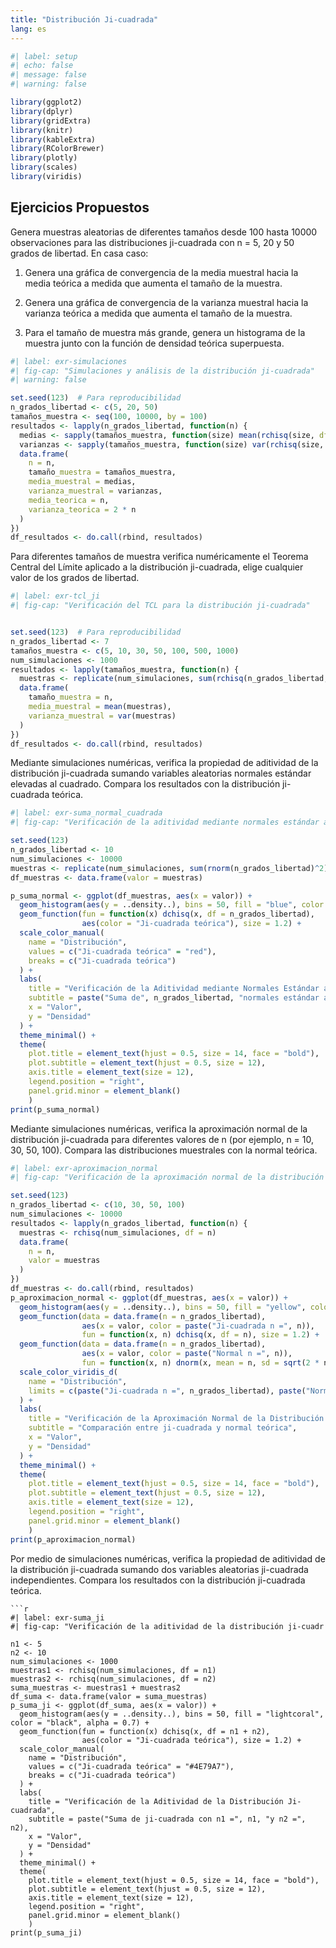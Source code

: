 ---
title: "Distribución Ji-cuadrada"
lang: es
---

```{=html}
<style>
main.content {
text-align: justify}
</style>
```

```{r}
#| label: setup
#| echo: false
#| message: false
#| warning: false

library(ggplot2)
library(dplyr)
library(gridExtra)
library(knitr)
library(kableExtra)
library(RColorBrewer)
library(plotly)
library(scales)
library(viridis)

```


## Ejercicios Propuestos

::: {#exr-simulaciones}

Genera muestras aleatorias de diferentes tamaños desde 100 hasta 10000 observaciones para las distribuciones ji-cuadrada con n = 5, 20 y 50 grados de libertad. En casa caso:

1. Genera una gráfica de convergencia de la media muestral hacia la media teórica a medida que aumenta el tamaño de la muestra.

2. Genera una gráfica de convergencia de la varianza muestral hacia la varianza teórica a medida que aumenta el tamaño de la muestra.

3. Para el tamaño de muestra más grande, genera un histograma de la muestra junto con la función de densidad teórica superpuesta.

```{r}
#| label: exr-simulaciones
#| fig-cap: "Simulaciones y análisis de la distribución ji-cuadrada"
#| warning: false

set.seed(123)  # Para reproducibilidad
n_grados_libertad <- c(5, 20, 50)
tamaños_muestra <- seq(100, 10000, by = 100)
resultados <- lapply(n_grados_libertad, function(n) {
  medias <- sapply(tamaños_muestra, function(size) mean(rchisq(size, df = n)))
  varianzas <- sapply(tamaños_muestra, function(size) var(rchisq(size, df = n)))
  data.frame(
    n = n,
    tamaño_muestra = tamaños_muestra,
    media_muestral = medias,
    varianza_muestral = varianzas,
    media_teorica = n,
    varianza_teorica = 2 * n
  )
})
df_resultados <- do.call(rbind, resultados)


```

:::


::: {#exr-tcl_ji}

Para diferentes tamaños de muestra verifica numéricamente el Teorema Central del Límite aplicado a la distribución ji-cuadrada, elige cualquier valor de los grados de libertad.
```{r}
#| label: exr-tcl_ji
#| fig-cap: "Verificación del TCL para la distribución ji-cuadrada"


set.seed(123)  # Para reproducibilidad
n_grados_libertad <- 7
tamaños_muestra <- c(5, 10, 30, 50, 100, 500, 1000)
num_simulaciones <- 1000
resultados <- lapply(tamaños_muestra, function(n) {
  muestras <- replicate(num_simulaciones, sum(rchisq(n_grados_libertad, df = n_grados_libertad)))
  data.frame(
    tamaño_muestra = n,
    media_muestral = mean(muestras),
    varianza_muestral = var(muestras)
  )
})
df_resultados <- do.call(rbind, resultados)

```

:::

::: {#exr-suma_normal_cuadrada}

Mediante simulaciones numéricas, verifica la propiedad de aditividad de la distribución ji-cuadrada sumando variables aleatorias normales estándar elevadas al cuadrado. Compara los resultados con la distribución ji-cuadrada teórica.

:::

```{r}
#| label: exr-suma_normal_cuadrada
#| fig-cap: "Verificación de la aditividad mediante normales estándar al cuadrado

set.seed(123)  
n_grados_libertad <- 10
num_simulaciones <- 10000
muestras <- replicate(num_simulaciones, sum(rnorm(n_grados_libertad)^2))
df_muestras <- data.frame(valor = muestras)

p_suma_normal <- ggplot(df_muestras, aes(x = valor)) +
  geom_histogram(aes(y = ..density..), bins = 50, fill = "blue", color = "black", alpha = 0.7) +
  geom_function(fun = function(x) dchisq(x, df = n_grados_libertad), 
                aes(color = "Ji-cuadrada teórica"), size = 1.2) +
  scale_color_manual(
    name = "Distribución",
    values = c("Ji-cuadrada teórica" = "red"),
    breaks = c("Ji-cuadrada teórica")
  ) +
  labs(
    title = "Verificación de la Aditividad mediante Normales Estándar al Cuadrado",
    subtitle = paste("Suma de", n_grados_libertad, "normales estándar al cuadrado"),
    x = "Valor",
    y = "Densidad"
  ) +
  theme_minimal() + 
  theme(
    plot.title = element_text(hjust = 0.5, size = 14, face = "bold"),
    plot.subtitle = element_text(hjust = 0.5, size = 12),
    axis.title = element_text(size = 12),
    legend.position = "right",
    panel.grid.minor = element_blank()
    )
print(p_suma_normal)

```

::: {#exr-aproximacion_normal}

Mediante simulaciones numéricas, verifica la aproximación normal de la distribución ji-cuadrada para diferentes valores de n (por ejemplo, n = 10, 30, 50, 100). Compara las distribuciones muestrales con la normal teórica.

:::

```{r}
#| label: exr-aproximacion_normal
#| fig-cap: "Verificación de la aproximación normal de la distribución ji-cuadr

set.seed(123)
n_grados_libertad <- c(10, 30, 50, 100)
num_simulaciones <- 10000
resultados <- lapply(n_grados_libertad, function(n) {
  muestras <- rchisq(num_simulaciones, df = n)
  data.frame(
    n = n,
    valor = muestras
  )
})
df_muestras <- do.call(rbind, resultados)
p_aproximacion_normal <- ggplot(df_muestras, aes(x = valor)) +
  geom_histogram(aes(y = ..density..), bins = 50, fill = "yellow", color = "black", alpha = 0.6) +
  geom_function(data = data.frame(n = n_grados_libertad), 
                aes(x = valor, color = paste("Ji-cuadrada n =", n)), 
                fun = function(x, n) dchisq(x, df = n), size = 1.2) +
  geom_function(data = data.frame(n = n_grados_libertad), 
                aes(x = valor, color = paste("Normal n =", n)), 
                fun = function(x, n) dnorm(x, mean = n, sd = sqrt(2 * n)), size = 1.2, linetype = "dashed") +
  scale_color_viridis_d(
    name = "Distribución",
    limits = c(paste("Ji-cuadrada n =", n_grados_libertad), paste("Normal n =", n_grados_libertad))
  ) +
  labs(
    title = "Verificación de la Aproximación Normal de la Distribución Ji-cuadrada",
    subtitle = "Comparación entre ji-cuadrada y normal teórica",
    x = "Valor",
    y = "Densidad"
  ) +
  theme_minimal() + 
  theme(
    plot.title = element_text(hjust = 0.5, size = 14, face = "bold"),
    plot.subtitle = element_text(hjust = 0.5, size = 12),
    axis.title = element_text(size = 12),
    legend.position = "right",
    panel.grid.minor = element_blank()
    )
print(p_aproximacion_normal)
```



::: {#exr-suma_ji}

Por medio de simulaciones numéricas, verifica la propiedad de aditividad de la distribución ji-cuadrada sumando dos variables aleatorias ji-cuadrada independientes. Compara los resultados con la distribución ji-cuadrada teórica.

:::
```
```{r}
#| label: exr-suma_ji
#| fig-cap: "Verificación de la aditividad de la distribución ji-cuadr

n1 <- 5
n2 <- 10
num_simulaciones <- 1000
muestras1 <- rchisq(num_simulaciones, df = n1)
muestras2 <- rchisq(num_simulaciones, df = n2)
suma_muestras <- muestras1 + muestras2
df_suma <- data.frame(valor = suma_muestras)
p_suma_ji <- ggplot(df_suma, aes(x = valor)) +
  geom_histogram(aes(y = ..density..), bins = 50, fill = "lightcoral", color = "black", alpha = 0.7) +
  geom_function(fun = function(x) dchisq(x, df = n1 + n2), 
                aes(color = "Ji-cuadrada teórica"), size = 1.2) +
  scale_color_manual(
    name = "Distribución",
    values = c("Ji-cuadrada teórica" = "#4E79A7"),
    breaks = c("Ji-cuadrada teórica")
  ) +
  labs(
    title = "Verificación de la Aditividad de la Distribución Ji-cuadrada",
    subtitle = paste("Suma de ji-cuadrada con n1 =", n1, "y n2 =", n2),
    x = "Valor",
    y = "Densidad"
  ) +
  theme_minimal() + 
  theme(
    plot.title = element_text(hjust = 0.5, size = 14, face = "bold"),
    plot.subtitle = element_text(hjust = 0.5, size = 12),
    axis.title = element_text(size = 12),
    legend.position = "right",
    panel.grid.minor = element_blank()
    )
print(p_suma_ji)
```


